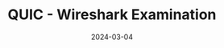 ---
title: QUIC - Wireshark Examination
description: Using Wireshark to examine and understand QUIC
date: 2024-03-04
tags: ["networking", "wireshark", "quic"]
published: true
---